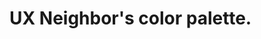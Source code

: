 
# UX Neighbor's color palette.
<Meta title="Colors" />

<ColorPalette>
    <ColorItem
        title="theme.color.primary"
        subtitle="Color shades of Primary"
        colors={{
            Primary000: '#eeeffc',
            Primary100: '#dddef9',
            Primary200: '#babdf2',
            Primary300: '#989cec',
            Primary400: '#757be5',
            Primary500: '#535adf',
            Primary600: '#4248b2',
            Primary700: '#323686',
            Primary800: '#2a2d70',
            Primary900: '#191b43',
        }}
    />
    <ColorItem
        title="theme.color.gray"
        subtitle="Color shades of Gray"
        colors={{
            Gray000: '#f8fafc',
            Gray100: '#f1f5f9',
            Gray200: '#e2e8f0',
            Gray300: '#cbd5e1',
            Gray400: '#94a3b8',
            Gray500: '#64748b',
            Gray600: '#475569',
            Gray700: '#334155',
            Gray800: '#1e293b',
            Gray900: '#0f172a',
        }}
    />
    <ColorItem
        title="theme.color.yellow"
        subtitle="Color shades of Yellow"
        colors={{
            Yellow000: '#fff7ed',
            Yellow100: '#ffedd5',
            Yellow200: '#fed7aa',
            Yellow300: '#fdba74',
            Yellow400: '#fb923c',
            Yellow500: '#f97316',
            Yellow600: '#ea580c',
            Yellow700: '#c2410c',
            Yellow800: '#9a3412',
            Yellow900: '#7c2d12',
        }}
    />
    <ColorItem
        title="theme.color.red"
        subtitle="Color shades of Red"
        colors={{
            Red000: '#fef2f2',
            Red100: '#fee2e2',
            Red200: '#fecaca',
            Red300: '#fca5a5',
            Red400: '#f87171',
            Red500: '#ef4444',
            Red600: '#dc2626',
            Red700: '#b91c1c',
            Red800: '#991b1b',
            Red900: '#7f1d1d',
        }}
    />
</ColorPalette>
